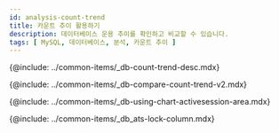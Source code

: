 ```yaml
---
id: analysis-count-trend
title: 카운트 추이 활용하기
description: 데이터베이스 운용 추이를 확인하고 비교할 수 있습니다.
tags: [ MySQL, 데이터베이스, 분석, 카운트 추이 ]
---
```



<!-- 카운트 추이 -->
{@include: ../common-items/_db-count-trend-desc.mdx}

<!-- 카운트 추이 비교 -->
{@include: ../common-items/_db-compare-count-trend-v2.mdx}


<!-- 차트 및 액티브 세션 영역 활용하기 -->
{@include: ../common-items/_db-using-chart-activesession-area.mdx}


<!-- 컬럼 정보 안내 -->
{@include: ../common-items/_db_ats-lock-column.mdx}
